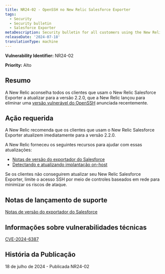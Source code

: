 ```yaml
---
title: NR24-02 - OpenSSH no New Relic Salesforce Exporter
tags:
  - Security
  - Security bulletin
  - Salesforce Exporter
metaDescription: Security bulletin for all customers using the New Relic Salesforce Exporter.
releaseDate: '2024-07-18'
translationType: machine
---
```


<DNT>**Vulnerability Identifier:**</DNT> NR24-02

<DNT>**Priority:**</DNT> Alto

## Resumo

A New Relic aconselha todos os clientes que usam o New Relic Salesforce Exporter a atualizar para a versão 2.2.0, que a New Relic lançou para eliminar uma [versão vulnerável do OpenSSH](https://nvd.nist.gov/vuln/detail/CVE-2024-6387) anunciada recentemente.

## Ação requerida

A New Relic recomenda que os clientes que usam o New Relic Salesforce Exporter atualizem imediatamente para a versão 2.2.0.

A New Relic forneceu os seguintes recursos para ajudar com essas atualizações:

* [Notas de versão do exportador do Salesforce](https://github.com/newrelic/newrelic-salesforce-exporter/releases/tag/2.2.0)
* [Detectando e atualizando implantação on-host](https://github.com/newrelic/newrelic-salesforce-exporter?tab=readme-ov-file#upgrading-on-host-deployments)

Se os clientes não conseguirem atualizar seu New Relic Salesforce Exporter, limite o acesso SSH por meio de controles baseados em rede para minimizar os riscos de ataque.

## Notas de lançamento de suporte

[Notas de versão do exportador do Salesforce](https://github.com/newrelic/newrelic-salesforce-exporter/releases/tag/2.2.0)

## Informações sobre vulnerabilidades técnicas

[CVE-2024-6387](https://cve.mitre.org/cgi-bin/cvename.cgi?name=CVE-2024-6387)

## História da Publicação

18 de julho de 2024 - Publicada NR24-02